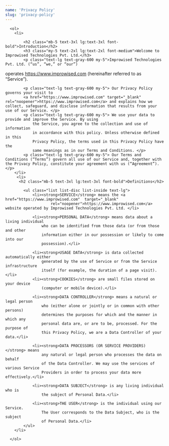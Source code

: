```yaml
---
name: 'Privacy Policy'
slug: 'privacy-policy'
---
```


<div class="policy-details">

      <ol>
        <li>

            <h2 class="mb-5 text-3xl lg:text-3xl font-bold">Introduction</h2>
            <h3 class="my-5 text-2xl lg:text-2xl font-medium">Welcome to Improwised Technologies Pvt. Ltd.</h3>
            <p class="text-lg text-gray-600 my-5">Improwised Technologies Pvt. Ltd. (“us”, “we,” or “our”)
 operates <a href="https://www.improwised.com" target="_blank" rel="noopener">https://www.improwised.com </a>
 (hereinafter referred to as “Service”).</p>

            <p class="text-lg text-gray-600 my-5"> Our Privacy Policy governs your visit to
            <a href="https://www.improwised.com" target="_blank" rel="noopener">https://www.improwised.com</a> and explains how we collect, safeguard, and disclose information that results from your use of our Service. </p>
            <p class="text-lg text-gray-600 my-5"> We use your data to provide and improve the Service. By using
                the Service, you agree to the collection and use of information
                in accordance with this policy. Unless otherwise defined in this
                Privacy Policy, the terms used in this Privacy Policy have the
                same meanings as in our Terms and Conditions. </p>
            <p class="text-lg text-gray-600 my-5"> Our Terms and Conditions (“Terms”) govern all use of our Service and, together with the Privacy Policy, constitute your agreement with us (“Agreement”).</p>
        </li>
         <li>
          <h2 class="mb-5 text-3xl lg:text-3xl font-bold">Definitions</h2>

            <ul class="list list-disc list-inside text-lg">
                <li><strong>SERVICE</strong> means the <a href="https://www.improwised.com"  target="_blank"
                        rel="noopener">https://www.improwised.com</a> website operated by Improwised Technologies Pvt. Ltd. </li>

                <li><strong>PERSONAL DATA</strong> means data about a living individual
                    who can be identified from those data (or from those and other
                    information either in our possession or likely to come into our
                    possession).</li>

                <li><strong>USAGE DATA</strong> is data collected automatically either
                    generated by the use of Service or from the Service infrastructure
                    itself (for example, the duration of a page visit).</li>
                <li><strong>COOKIES</strong> are small files stored on your device
                    (computer or mobile device).</li>

                <li><strong>DATA CONTROLLER</strong> means a natural or legal person
                    who (either alone or jointly or in common with other persons)
                    determines the purposes for which and the manner in which any
                    personal data are, or are to be, processed. For the purpose of
                    this Privacy Policy, we are a Data Controller of your data.</li>

                <li><strong>DATA PROCESSORS (OR SERVICE PROVIDERS)</strong> means
                    any natural or legal person who processes the data on behalf
                    of the Data Controller. We may use the services of various Service
                    Providers in order to process your data more effectively.</li>

                <li><strong>DATA SUBJECT</strong> is any living individual who is
                    the subject of Personal Data.</li>

                <li><strong>THE USER</strong> is the individual using our Service.
                    The User corresponds to the Data Subject, who is the subject
                    of Personal Data.</li>
            </ul>
        </li>

      </ol>
 
</div>
